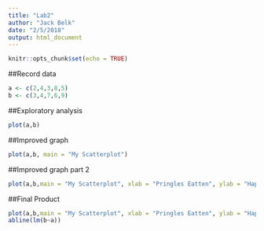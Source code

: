 ```yaml
---
title: "Lab2"
author: "Jack Belk"
date: "2/5/2018"
output: html_document
---
```


```r
knitr::opts_chunk$set(echo = TRUE)
```

##Record data

```r
a <- c(2,4,3,8,5)
b <- c(3,4,7,6,9)

```

##Exploratory analysis

```r
plot(a,b)
```

##Improved graph

```r
plot(a,b, main = "My Scatterplot")
```

##Improved graph part 2

```r
plot(a,b,main = "My Scatterplot", xlab = "Pringles Eatten", ylab = "Happiness")
```

##Final Product

```r
plot(a,b,main = "My Scatterplot", xlab = "Pringles Eatten", ylab = "Happiness")
abline(lm(b~a))
```
